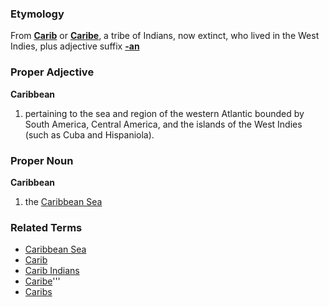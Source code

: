 ===Etymology===
From '''[[Carib]]''' or '''[[Caribe]]''', a tribe of Indians, now extinct, who lived in the West Indies, plus adjective suffix '''[[-an]]'''

===Proper Adjective===
'''Caribbean'''

# pertaining to the sea and region of the western Atlantic bounded by South America, Central America, and the islands of the West Indies (such as Cuba and Hispaniola).

===Proper Noun===
'''Caribbean'''

# the [[Caribbean Sea]]

===Related Terms===
*[[Caribbean Sea]]
*[[Carib]]
*[[Carib Indians]]
*[[Caribe]]'''
*[[Caribs]]
